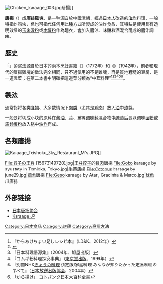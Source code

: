 {{Not|唐·揚|天婦羅}}
[[File:Chicken_karaage_003.jpg|thumb]]唐揚]]
{{Japanese|japanese = から揚げ、空揚げ、唐揚げ|kana = からあげ|romaji = kara a ge}}

'''唐揚'''（{{lang-ja|からあげ、空揚げ、唐揚げ、から揚げ}}）或'''唐揚雞塊'''，是一种源自於中國[[清朝|清朝]]，經過[[日本人|日本人]]改造的[[油炸|油炸]]料理，一般特指炸鸡块，但也可指代任何用此種方式所製成的油炸食品，其特點是使用具有透明效果的[[玉米澱粉|玉米澱粉]]或[[木薯粉|木薯粉]]作為麵衣，會加入醬油、味醂和酒混合而成的醬汁調味。

== 歷史 ==
「{{lang|ja|唐揚げ}}」的寫法源自於日本的兩本烹飪書籍《{{lang|ja|普茶料理鈔}}》（1772年）和《{{lang|ja|日常実験料理}}》（1942年），前者和現代的唐揚雞塊的做法完全相同，只不過使用的不是雞塊，而是質地粗糙的豆腐，是一道[[素菜|素菜]]；在第二本書中明確把這道菜分類為“中華料理”<ref name="choi">『からあげちょい足しレシピ本』（LD&K、2012年）</ref><ref name="puro">{{Cite book |和書 |author=旭屋出版編集部 |year=2015 |title=鶏唐揚げ プロのテクニック |publisher=旭屋出版 |isbn=978-4751111512 }}</ref><ref name="語源集">『日本料理語源集』（2004年、旭屋出版）</ref><ref name="komugi">『コムギ粉料理探究事典』（[[東京堂出版|東京堂出版]]、1999年）</ref><ref name="nhkryouri">『別冊NHK[[きょうの料理|きょうの料理]] 決定版!家庭料理 みんなが知りたかった定番料理のすべて』（[[日本放送出版協会|日本放送出版協会]]、2004年）</ref><ref name="kotobank">[https://kotobank.jp/word/%E3%81%8B%E3%82%89%E6%8F%9A%E3%81%92-1519218 「から揚げ」] {{Wayback|url=https://kotobank.jp/word/%E3%81%8B%E3%82%89%E6%8F%9A%E3%81%92-1519218 |date=20220511020855 }}[[コトバンク|コトバンク]][[日本大百科全書|日本大百科全書]]</ref>。

== 製法 ==
通常指将各类[[食物|食物]]、大多数情况下[[肉类|肉类]]（尤其是[[鸡肉|鸡肉]]）放入[[油|油]]中[[炸|炸]]製。

一般是将切成小块的原料在[[酱油|酱油]]、[[蒜|蒜]]、[[薑|薑]]等[[调味料|调味料]]混合物中[[醃渍|醃渍]]后裹以调味[[面粉|面粉]]或[[太白粉|馬鈴薯粉]]放入[[锅|锅]]中[[油炸|油炸]]而成。

== 各類唐揚 ==
[[File:Karaage_Teishoku_Sky_Restaurant_M's.JPG|thumb]]]]
<gallery>
File:餃子の王将 (15673149720).jpg|[[王將餃子|王將餃子]]的[[雞肉|雞肉]]唐揚
File:Gobo karaage by ayustety in Tomioka, Tokyo.jpg|[[牛蒡|牛蒡]]唐揚
File:Octopus karaage by june29.jpg|[[章魚|章魚]]唐揚
File:Geso karaage by Atari, Gracinha & Marco.jpg|[[魷魚|魷魚]]爪唐揚
</gallery>

{{Wiktionary|空揚げ}}

== 外部链接 ==
* [http://www.karaage.ne.jp/ 日本唐扬协会]{{Wayback|url=http://www.karaage.ne.jp/ |date=20201128191303 }} {{ja icon}}
* [https://web.archive.org/web/20110722111617/http://karaage.jp/ Karaage JP] {{ja icon}}

{{DEFAULTSORT:からあげ}}
[[Category:日本食品|Category:日本食品]]
[[Category:炸雞|Category:炸雞]]
[[Category:烹調方法|Category:烹調方法]]